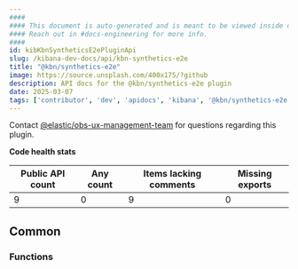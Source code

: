```yaml
---
####
#### This document is auto-generated and is meant to be viewed inside our experimental, new docs system.
#### Reach out in #docs-engineering for more info.
####
id: kibKbnSyntheticsE2ePluginApi
slug: /kibana-dev-docs/api/kbn-synthetics-e2e
title: "@kbn/synthetics-e2e"
image: https://source.unsplash.com/400x175/?github
description: API docs for the @kbn/synthetics-e2e plugin
date: 2025-03-07
tags: ['contributor', 'dev', 'apidocs', 'kibana', '@kbn/synthetics-e2e']
---
```




Contact [@elastic/obs-ux-management-team](https://github.com/orgs/elastic/teams/obs-ux-management-team) for questions regarding this plugin.

**Code health stats**

| Public API count  | Any count | Items lacking comments | Missing exports |
|-------------------|-----------|------------------------|-----------------|
| 9 | 0 | 9 | 0 |

## Common

### Functions
<DocDefinitionList data={kbnSyntheticsE2eObj.common.functions}/>

